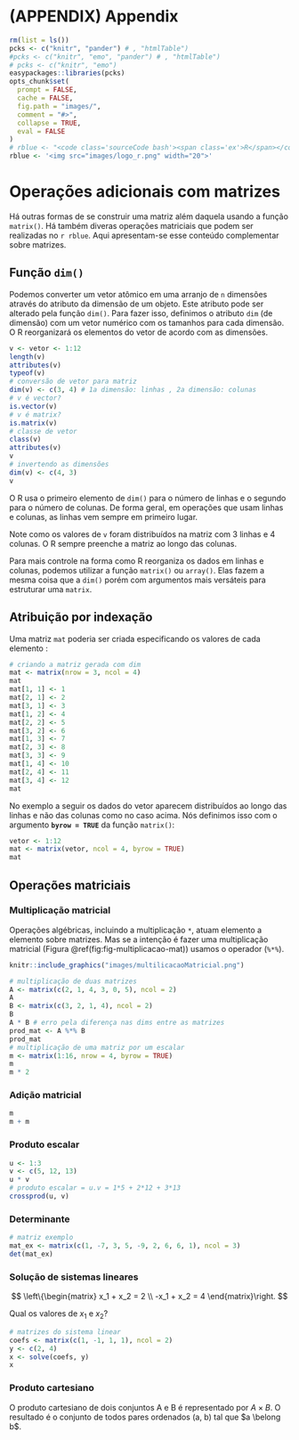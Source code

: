 # (APPENDIX) Appendix {-} 

```r
rm(list = ls())
pcks <- c("knitr", "pander") # , "htmlTable")
#pcks <- c("knitr", "emo", "pander") # , "htmlTable")
# pcks <- c("knitr", "emo")
easypackages::libraries(pcks)
opts_chunk$set(
  prompt = FALSE,
  cache = FALSE,
  fig.path = "images/",
  comment = "#>",
  collapse = TRUE,
  eval = FALSE
)
# rblue <- "<code class='sourceCode bash'><span class='ex'>R</span></code>"
rblue <- '<img src="images/logo_r.png" width="20">'
```

# Operações adicionais com matrizes {#oper-mat}

Há outras formas de se construir uma matriz além daquela usando a função `matrix()`. Há também diveras operações matriciais que podem ser realizadas no `r rblue`. Aqui apresentam-se esse conteúdo complementar sobre matrizes.

## Função `dim()`

Podemos converter um vetor atômico em uma arranjo de `n` dimensões através do atributo da dimensão de um objeto. Este atributo pode ser alterado pela função `dim()`. Para fazer isso, definimos o atributo `dim` (de dimensão) com um vetor numérico com os tamanhos para cada dimensão. 
O R reorganizará os elementos do vetor de acordo com as dimensões.

```r
v <- vetor <- 1:12
length(v)
attributes(v)
typeof(v)
# conversão de vetor para matriz
dim(v) <- c(3, 4) # 1a dimensão: linhas , 2a dimensão: colunas
# v é vector?
is.vector(v)
# v é matrix?
is.matrix(v)
# classe de vetor
class(v)
attributes(v)
v
# invertendo as dimensões
dim(v) <- c(4, 3)
v
```

O R usa o primeiro elemento de `dim()` para o número de linhas e o segundo para o número de colunas. De forma geral, em operações que usam linhas e colunas, as linhas vem sempre em primeiro lugar.

Note como os valores de `v` foram distribuídos na matriz com 3 linhas e 4 colunas. O R sempre preenche a matriz ao longo das colunas.

Para mais controle na forma como R reorganiza os dados em linhas e colunas, podemos utilizar a função `matrix()` ou `array()`. Elas fazem a mesma coisa que a `dim()` porém com argumentos mais versáteis para estruturar uma `matrix`.


## Atribuição por indexação

Uma matriz `mat` poderia ser criada especificando os valores de cada elemento :

```r
# criando a matriz gerada com dim
mat <- matrix(nrow = 3, ncol = 4)
mat
mat[1, 1] <- 1
mat[2, 1] <- 2
mat[3, 1] <- 3
mat[1, 2] <- 4
mat[2, 2] <- 5
mat[3, 2] <- 6
mat[1, 3] <- 7
mat[2, 3] <- 8
mat[3, 3] <- 9
mat[1, 4] <- 10
mat[2, 4] <- 11
mat[3, 4] <- 12
mat
```

No exemplo a seguir os dados do vetor aparecem distribuídos ao longo das linhas e não das colunas como no caso acima. Nós definimos isso com o argumento **`byrow = TRUE`** da função `matrix()`:

```r
vetor <- 1:12
mat <- matrix(vetor, ncol = 4, byrow = TRUE)
mat
```

## Operações matriciais 

### Multiplicação matricial

Operações algébricas, incluindo a multiplicação `*`, atuam elemento a elemento sobre matrizes. Mas se a intenção é fazer uma multiplicação matricial (Figura \@ref(fig:fig-multiplicacao-mat)) usamos o operador (`%*%`).

```r
knitr::include_graphics("images/multilicacaoMatricial.png")
```

```r
# multiplicação de duas matrizes
A <- matrix(c(2, 1, 4, 3, 0, 5), ncol = 2)
A
B <- matrix(c(3, 2, 1, 4), ncol = 2)
B
A * B # erro pela diferença nas dims entre as matrizes
prod_mat <- A %*% B
prod_mat
# multiplicação de uma matriz por um escalar
m <- matrix(1:16, nrow = 4, byrow = TRUE)
m
m * 2
```

### Adição matricial

```r
m
m + m
```

### Produto escalar

```r
u <- 1:3
v <- c(5, 12, 13)
u * v
# produto escalar = u.v = 1*5 + 2*12 + 3*13
crossprod(u, v)
```

### Determinante

```r
# matriz exemplo
mat_ex <- matrix(c(1, -7, 3, 5, -9, 2, 6, 6, 1), ncol = 3)
det(mat_ex)
```

### Solução de sistemas lineares

$$
\left\{\begin{matrix}
x_1 + x_2 = 2
\\ 
-x_1 + x_2 = 4
\end{matrix}\right.
$$

Qual os valores de $x_1$ e $x_2$?

```r
# matrizes do sistema linear
coefs <- matrix(c(1, -1, 1, 1), ncol = 2)
y <- c(2, 4)
x <- solve(coefs, y)
x
```

### Produto cartesiano

O produto cartesiano de dois conjuntos A e B é representado por $A \times B$. O resultado é o conjunto de todos pares ordenados (a, b) tal que $a \belong b$.



